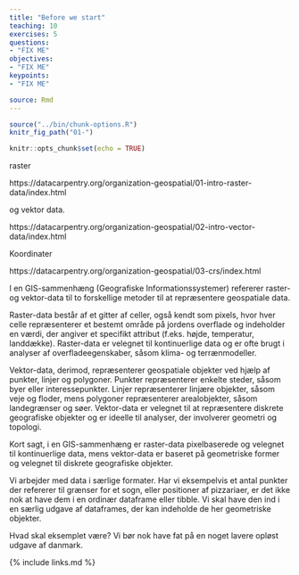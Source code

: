 ```yaml
---
title: "Before we start"
teaching: 10
exercises: 5
questions:
- "FIX ME"
objectives:
- "FIX ME"
keypoints:
- "FIX ME"

source: Rmd
---
```


```r
source("../bin/chunk-options.R")
knitr_fig_path("01-")
```

```r
knitr::opts_chunk$set(echo = TRUE)
```


raster 

https://datacarpentry.org/organization-geospatial/01-intro-raster-data/index.html

og vektor data.

https://datacarpentry.org/organization-geospatial/02-intro-vector-data/index.html


Koordinater

https://datacarpentry.org/organization-geospatial/03-crs/index.html



I en GIS-sammenhæng (Geografiske Informationssystemer) refererer raster- og vektor-data til to forskellige metoder til at repræsentere geospatiale data.

Raster-data består af et gitter af celler, også kendt som pixels, hvor hver celle repræsenterer et bestemt område på jordens overflade og indeholder en værdi, der angiver et specifikt attribut (f.eks. højde, temperatur, landdække). Raster-data er velegnet til kontinuerlige data og er ofte brugt i analyser af overfladeegenskaber, såsom klima- og terrænmodeller.

Vektor-data, derimod, repræsenterer geospatiale objekter ved hjælp af punkter, linjer og polygoner. Punkter repræsenterer enkelte steder, såsom byer eller interessepunkter. Linjer repræsenterer linjære objekter, såsom veje og floder, mens polygoner repræsenterer arealobjekter, såsom landegrænser og søer. Vektor-data er velegnet til at repræsentere diskrete geografiske objekter og er ideelle til analyser, der involverer geometri og topologi.

Kort sagt, i en GIS-sammenhæng er raster-data pixelbaserede og velegnet til kontinuerlige data, mens vektor-data er baseret på geometriske former og velegnet til diskrete geografiske objekter.

Vi arbejder med data i særlige formater. Har vi eksempelvis 
et antal punkter der refererer til grænser for et sogn, eller 
positioner af pizzariaer, er det ikke nok at have dem i en 
ordinær dataframe eller tibble. Vi skal have den ind i en 
særlig udgave af dataframes, der kan indeholde de her 
geometriske objekter. 

Hvad skal eksemplet være? Vi bør nok have fat på en noget lavere
opløst udgave af danmark.



{% include links.md %}